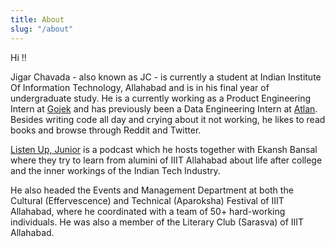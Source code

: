 ```yaml
---
title: About
slug: "/about"
---
```


Hi !!

Jigar Chavada - also known as JC - is currently a student at Indian Institute Of Information Technology, Allahabad and is in his final year of undergraduate study. He is a currently working as a Product Engineering Intern at [Gojek](https://www.gojek.io/) and has previously been a Data Engineering Intern at [Atlan](https://atlan.com/). Besides writing code all day and crying about it not working, he likes to read books and browse through Reddit and Twitter.

[Listen Up, Junior](https://anchor.fm/listenup-junior) is a podcast which he hosts together with Ekansh Bansal where they try to learn from alumini of IIIT Allahabad about life after college and the inner workings of the Indian Tech Industry.

He also headed the Events and Management Department at both the Cultural (Effervescence) and Technical (Aparoksha) Festival of IIIT Allahabad, where he coordinated with a team of 50+ hard-working individuals. He was also a member of the Literary Club (Sarasva) of IIIT Allahabad.
